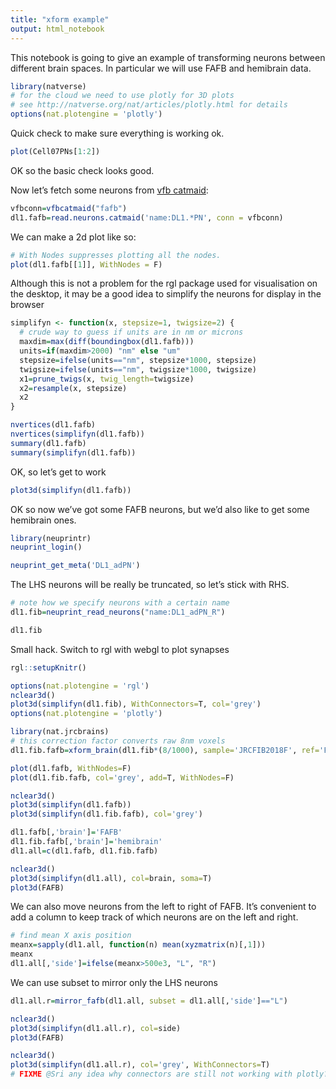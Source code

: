 ```yaml
---
title: "xform example"
output: html_notebook
---
```


This notebook is going to give an example of transforming neurons between different brain spaces. In particular we will use FAFB and hemibrain data.

```r
library(natverse)
# for the cloud we need to use plotly for 3D plots 
# see http://natverse.org/nat/articles/plotly.html for details
options(nat.plotengine = 'plotly')
```

Quick check to make sure everything is working ok. 
```r
plot(Cell07PNs[1:2])
```

OK so the basic check looks good.

Now let's fetch some neurons from [vfb catmaid](http://catmaid.virtualflybrain.org/):

```r
vfbconn=vfbcatmaid("fafb")
dl1.fafb=read.neurons.catmaid('name:DL1.*PN', conn = vfbconn)
```

We can make a 2d plot like so:
```r
# With Nodes suppresses plotting all the nodes. 
plot(dl1.fafb[[1]], WithNodes = F)
```

Although this is not a problem for the rgl package used for visualisation on the 
desktop, it may be a good idea to simplify the neurons for display in the browser

```r
simplifyn <- function(x, stepsize=1, twigsize=2) {
  # crude way to guess if units are in nm or microns
  maxdim=max(diff(boundingbox(dl1.fafb)))
  units=if(maxdim>2000) "nm" else "um"
  stepsize=ifelse(units=="nm", stepsize*1000, stepsize)
  twigsize=ifelse(units=="nm", twigsize*1000, twigsize)
  x1=prune_twigs(x, twig_length=twigsize)
  x2=resample(x, stepsize)
  x2
}
```


```r
nvertices(dl1.fafb)
nvertices(simplifyn(dl1.fafb))
summary(dl1.fafb)
summary(simplifyn(dl1.fafb))
```
OK, so let's get to work
```r
plot3d(simplifyn(dl1.fafb))
```


OK so now we've got some FAFB neurons, but we'd also like to get some hemibrain ones.

```r
library(neuprintr)
neuprint_login()
```

```r
neuprint_get_meta('DL1_adPN')
```

The LHS neurons will be really be truncated, so let's stick with RHS.
```r
# note how we specify neurons with a certain name
dl1.fib=neuprint_read_neurons("name:DL1_adPN_R")
```

```r
dl1.fib
```

Small hack. Switch to rgl with webgl to plot synapses

```r
rgl::setupKnitr()
```

```r
options(nat.plotengine = 'rgl')
nclear3d()
plot3d(simplifyn(dl1.fib), WithConnectors=T, col='grey')
options(nat.plotengine = 'plotly')
```

```r
library(nat.jrcbrains)
# this correction factor converts raw 8nm voxels 
dl1.fib.fafb=xform_brain(dl1.fib*(8/1000), sample='JRCFIB2018F', ref='FAFB14')
```


```r
plot(dl1.fafb, WithNodes=F)
plot(dl1.fib.fafb, col='grey', add=T, WithNodes=F)

```

```r
nclear3d()
plot3d(simplifyn(dl1.fafb))
plot3d(simplifyn(dl1.fib.fafb), col='grey')
```

```r
dl1.fafb[,'brain']='FAFB'
dl1.fib.fafb[,'brain']='hemibrain'
dl1.all=c(dl1.fafb, dl1.fib.fafb)
```

```r
nclear3d()
plot3d(simplifyn(dl1.all), col=brain, soma=T)
plot3d(FAFB)
```

We can also move neurons from the left to right of FAFB. It's convenient to 
add a column to keep track of which neurons are on the left and right.

```r
# find mean X axis position
meanx=sapply(dl1.all, function(n) mean(xyzmatrix(n)[,1]))
meanx
dl1.all[,'side']=ifelse(meanx>500e3, "L", "R")
```

We can use subset to mirror only the LHS neurons
```r
dl1.all.r=mirror_fafb(dl1.all, subset = dl1.all[,'side']=="L")
```

```r
nclear3d()
plot3d(simplifyn(dl1.all.r), col=side)
plot3d(FAFB)
```

```r
nclear3d()
plot3d(simplifyn(dl1.all.r), col='grey', WithConnectors=T)
# FIXME @Sri any idea why connectors are still not working with plotly?
```
